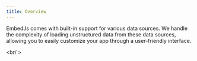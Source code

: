 ---
title: Overview
---

EmbedJs comes with built-in support for various data sources.
We handle the complexity of loading unstructured data from these data sources, allowing you to easily customize your app through a user-friendly interface.

<CardGroup cols={4}>
    <Card title="PDF file" href="/components/data-sources/pdf-file" />
    <Card title="CSV file" href="/components/data-sources/csv" />
    <Card title="JSON file" href="/components/data-sources/json" />
    <Card title="Text" href="/components/data-sources/text" />
    <Card title="Directory" href="/components/data-sources/directory" />
    <Card title="Confluence" href="/components/data-sources/confluence" />
    <Card title="Web page" href="/components/data-sources/web-page" />
    <Card title="Youtube Video" href="/components/data-sources/youtube-video" />
    <Card title="Youtube Channel" href="/components/data-sources/youtube-channel" />
    <Card title="Youtube Search" href="/components/data-sources/youtube-search" />
    <Card title="DOCX file" href="/components/data-sources/docx" />
    <Card title="PPT file" href="/components/data-sources/ppt" />
    <Card title="Excel file" href="/components/data-sources/excel" />
    <Card title="Sitemap" href="/components/data-sources/sitemap" />
    <Card title="Custom" href="/components/data-sources/custom" />
</CardGroup>

<br/ >

<Snippet file="missing-data-source-tip.mdx" />
